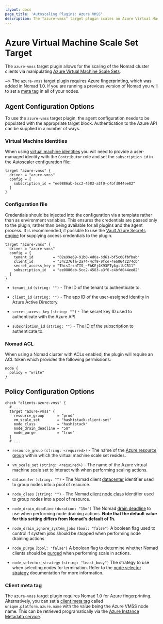 ```yaml
---
layout: docs
page_title: 'Autoscaling Plugins: Azure VMSS'
description: The "azure-vmss" target plugin scales an Azure Virtual Machine Scale Set.
---
```


# Azure Virtual Machine Scale Set Target

The `azure-vmss` target plugin allows for the scaling of the Nomad cluster
clients via manipulating [Azure Virtual Machine Scale
Sets][azure_virtual_machine_scale_sets].

~> The `azure-vmss` target plugin requires Azure fingerprinting, which was
added in Nomad 1.0. If you are running a previous version of Nomad you will to
set a [meta tag][client_meta_tag] in all of your nodes.

## Agent Configuration Options

To use the `azure-vmss` target plugin, the agent configuration needs to be
populated with the appropriate target block. Authentication to the Azure API
can be supplied in a number of ways.

### Virtual Machine Identities

When using [virtual machine identities][azure_vm_identity] you will need to
provide a user-managed identity with the `Contributor` role and set the
`subscription_id` in the Autoscaler configuration file:

```hcl
target "azure-vmss" {
  driver = "azure-vmss"
  config = {
    subscription_id = "ee0886ab-5cc2-4583-a3f0-c4bfd044ee82"
  }
}
```

### Configuration file

Credentials should be injected into the configuration via a template rather
than as environment variables. This ensures the credentials are passed only to
the plugin, rather than being available for all plugins and the agent process.
It is recommended, if possible to use the [Vault Azure Secrets
engine][vault_azure_backend] for supplying access credentials to the plugin.

```hcl
target "azure-vmss" {
  driver = "azure-vmss"
  config = {
    tenant_id         = "02e99e69-91b0-4d0a-bd61-bf5c08fbfbab"
    client_id         = "34c276fa-2a74-4cf9-9fce-4e60642274cb"
    secret_access_key = "ThisIrznTIS_~FAKEj4X93FTyAgilUC511"
    subscription_id   = "ee0886ab-5cc2-4583-a3f0-c4bfd044ee82"
  }
}
```

- `tenant_id` `(string: "")` - The ID of the tenant to authenticate to.

- `client_id` `(string: "")` - The app ID of the user-assigned identity in
  Azure Active Directory.

- `secret_access_key` `(string: "")` - The secret key ID used to authenticate
  with the Azure API.

- `subscription_id` `(string: "")` - The ID of the subscription to authenticate
  to.

### Nomad ACL

When using a Nomad cluster with ACLs enabled, the plugin will require an ACL
token which provides the following permissions:

```hcl
node {
  policy = "write"
}
```

## Policy Configuration Options

```hcl
check "clients-azure-vmss" {
  # ...
  target "azure-vmss" {
    resource_group      = "prod"
    vm_scale_set        = "hashistack-client-set"
    node_class          = "hashistack"
    node_drain_deadline = "5m"
    node_purge          = "true"
  }
  # ...

```

- `resource_group` `(string: <required>)` - The name of the [Azure resource
  group][azure_resource_group] within which the virtual machine scale set
  resides.

- `vm_scale_set` `(string: <required>)` - The name of the Azure virtual machine
  scale set to interact with when performing scaling actions.

- `datacenter` `(string: "")` - The Nomad client [datacenter][nomad_datacenter]
  identifier used to group nodes into a pool of resource.

- `node_class` `(string: "")` - The Nomad [client node class][nomad_node_class]
  identifier used to group nodes into a pool of resource.

- `node_drain_deadline` `(duration: "15m")` The Nomad [drain
  deadline][nomad_node_drain_deadline] to use when performing node draining
  actions. **Note that the default value for this setting differs from Nomad's
  default of 1h.**

- `node_drain_ignore_system_jobs` `(bool: "false")` A boolean flag used to
  control if system jobs should be stopped when performing node draining
  actions.

- `node_purge` `(bool: "false")` A boolean flag to determine whether Nomad
  clients should be [purged][nomad_node_purge] when performing scale in
  actions.

- `node_selector_strategy` `(string: "least_busy")` The strategy to use when
  selecting nodes for termination. Refer to the [node selector
  strategy][node_selector_strategy] documentation for more information.

### Client meta tag

The `azure-vmss` target plugin requires Nomad 1.0 for Azure fingerprinting.
Alternatively, you can set a [client meta tag][nomad_client_meta_tag] called
`unique.platform.azure.name` with the value being the Azure VMSS node name.
This can be retrieved programatically via the [Azure Instance Metadata
service][azure_instance_metadata].

[azure_instance_metadata]: https://docs.microsoft.com/en-us/azure/virtual-machines/windows/instance-metadata-service

[azure_resource_group]: https://docs.microsoft.com/en-us/azure/azure-resource-manager/management/manage-resource-groups-portal#what-is-a-resource-group

[azure_virtual_machine_scale_sets]: https://docs.microsoft.com/en-us/azure/virtual-machine-scale-sets/overview

[azure_vm_identity]: https://docs.microsoft.com/en-us/azure/active-directory/managed-identities-azure-resources/

[client_meta_tag]: #client-meta-tag

[node_selector_strategy]: /docs/autoscaling/internals/node-selector-strategy

[nomad_datacenter]: /docs/configuration#datacenter

[nomad_client_meta_tag]: /docs/configuration/client#meta

[nomad_node_class]: /docs/configuration/client#node_class

[nomad_node_drain_deadline]: /api-docs/nodes#deadline

[nomad_node_purge]: /api-docs/nodes#purge-node

[vault_azure_backend]: https://www.vaultproject.io/docs/secrets/azure
